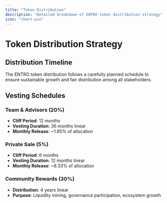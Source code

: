 ```yaml
---
title: "Token Distribution"
description: "Detailed breakdown of ENTRO token distribution strategy"
icon: "chart-pie"
---
```


# Token Distribution Strategy

## Distribution Timeline

The ENTRO token distribution follows a carefully planned schedule to ensure sustainable growth and fair distribution among all stakeholders.

## Vesting Schedules

### Team & Advisors (20%)
- **Cliff Period**: 12 months
- **Vesting Duration**: 36 months linear
- **Monthly Release**: ~1.85% of allocation

### Private Sale (5%)
- **Cliff Period**: 6 months  
- **Vesting Duration**: 12 months linear
- **Monthly Release**: ~8.33% of allocation

### Community Rewards (30%)
- **Distribution**: 4 years linear
- **Purpose**: Liquidity mining, governance participation, ecosystem growth